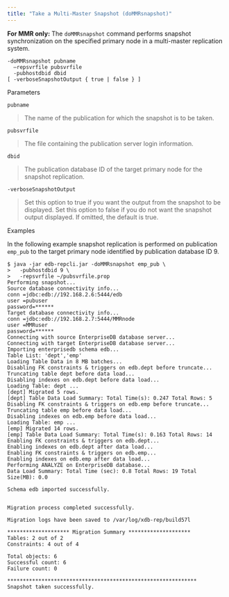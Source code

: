 ```yaml
---
title: "Take a Multi-Master Snapshot (doMMRsnapshot)"
---
```


<div id="taking_mmr_snapshot" class="registered_link"></div>


**For MMR only:** The `doMMRsnapshot` command performs snapshot synchronization on the specified primary node in a multi-master replication system.

``` text
-doMMRsnapshot pubname
  –repsvrfile pubsvrfile
  -pubhostdbid dbid
[ -verboseSnapshotOutput { true | false } ]
```

Parameters

`pubname`

> The name of the publication for which the snapshot is to be taken.

`pubsvrfile`

> The file containing the publication server login information.

`dbid`

> The publication database ID of the target primary node for the snapshot replication.

`-verboseSnapshotOutput`

> Set this option to true if you want the output from the snapshot to be displayed. Set this option to false if you do not want the snapshot output displayed. If omitted, the default is true.

Examples

In the following example snapshot replication is performed on publication `emp_pub` to the target primary node identified by publication database ID 9.

``` text
$ java -jar edb-repcli.jar -doMMRsnapshot emp_pub \
>   -pubhostdbid 9 \
>   -repsvrfile ~/pubsvrfile.prop
Performing snapshot...
Source database connectivity info...
conn =jdbc:edb://192.168.2.6:5444/edb
user =pubuser
password=******
Target database connectivity info...
conn =jdbc:edb://192.168.2.7:5444/MMRnode
user =MMRuser
password=******
Connecting with source EnterpriseDB database server...
Connecting with target EnterpriseDB database server...
Importing enterprisedb schema edb...
Table List: 'dept','emp'
Loading Table Data in 8 MB batches...
Disabling FK constraints & triggers on edb.dept before truncate...
Truncating table dept before data load...
Disabling indexes on edb.dept before data load...
Loading Table: dept ...
[dept] Migrated 5 rows.
[dept] Table Data Load Summary: Total Time(s): 0.247 Total Rows: 5
Disabling FK constraints & triggers on edb.emp before truncate...
Truncating table emp before data load...
Disabling indexes on edb.emp before data load...
Loading Table: emp ...
[emp] Migrated 14 rows.
[emp] Table Data Load Summary: Total Time(s): 0.163 Total Rows: 14
Enabling FK constraints & triggers on edb.dept...
Enabling indexes on edb.dept after data load...
Enabling FK constraints & triggers on edb.emp...
Enabling indexes on edb.emp after data load...
Performing ANALYZE on EnterpriseDB database...
Data Load Summary: Total Time (sec): 0.8 Total Rows: 19 Total Size(MB): 0.0

Schema edb imported successfully.


Migration process completed successfully.

Migration logs have been saved to /var/log/xdb-rep/build57l

******************** Migration Summary ********************
Tables: 2 out of 2
Constraints: 4 out of 4

Total objects: 6
Successful count: 6
Failure count: 0

*************************************************************
Snapshot taken successfully.
```
